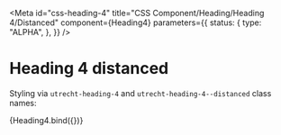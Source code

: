 <!-- @license CC0-1.0 -->



<Meta
  id="css-heading-4"
  title="CSS Component/Heading/Heading 4/Distanced"
  component={Heading4}
  parameters={{
    status: {
      type: "ALPHA",
    },
  }}
/>

# Heading 4 distanced

Styling via `utrecht-heading-4` and `utrecht-heading-4--distanced` class names:

<Canvas>
  <Story
    name="Distanced"
    args={{
      ...exampleArgs,
      distanced: true,
    }}
  >
    {Heading4.bind({})}
  </Story>
</Canvas>
